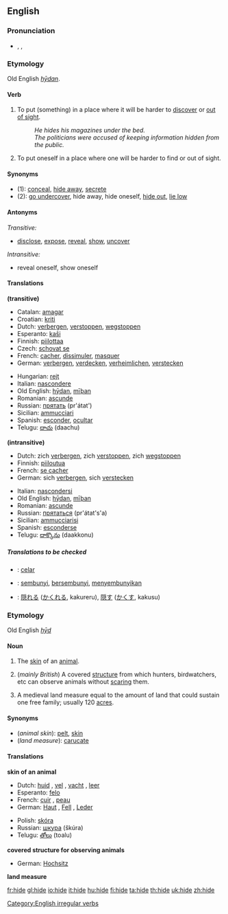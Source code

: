 ==English==

===Pronunciation===
* {{AHD|hīd}}, {{IPA|/haɪd/}}, {{SAMPA|/haId/}}

===Etymology===
Old English ''[[hydan|hȳdan]]''.

====Verb====
[[Category:English irregular verbs]]
{{en-verb|hides|hiding|hid|hidden}}

#{{transitive}} To put (something) in a place where it will be harder to [[discover]] or [[out of sight]].
#:''He hides his magazines under the bed.''
#:''The politicians were accused of keeping information hidden from the public.''
#{{intransitive}} To put oneself in a place where one will be harder to find or out of sight.

====Synonyms====
*(1): [[conceal]], [[hide away]], [[secrete]]
*(2): [[go undercover]], hide away, hide oneself, [[hide out]], [[lie low]]

====Antonyms====
''Transitive:''
*[[disclose]], [[expose]], [[reveal]], [[show]], [[uncover]]

''Intransitive:''
*reveal oneself, show oneself

====Translations====
'''(transitive)'''
{{top}}
*Catalan: [[amagar]]
*Croatian: [[kriti]]
*Dutch: [[verbergen]], [[verstoppen]], [[wegstoppen]]
*Esperanto: [[kaŝi]]
*Finnish: [[piilottaa]]
*Czech: [[schovat se]]
*French: [[cacher]], [[dissimuler]], [[masquer]]
*German: [[verbergen]], [[verdecken]], [[verheimlichen]], [[verstecken]]
{{mid}}
*Hungarian: [[rejt]]
*Italian: [[nascondere]]
*Old English: [[hydan|hȳdan]], [[miþan|mīþan]]
*Romanian: [[ascunde]]
*Russian: [[прятать]] (pr'átat')
*Sicilian: [[ammucciari]]
*Spanish: [[esconder]], [[ocultar]]
*Telugu: [[దాచు]] (daachu)
{{bottom}}

'''(intransitive)'''
{{top}}
*Dutch: zich [[verbergen]], zich [[verstoppen]], zich [[wegstoppen]]
*Finnish: [[piiloutua]]
*French: [[se cacher]]
*German: sich [[verbergen]], sich [[verstecken]]
{{mid}}
*Italian: [[nascondersi]]
*Old English: [[hydan|hȳdan]], [[miþan|mīþan]]
*Romanian: [[ascunde]]
*Russian: [[прятаться]] (pr'átat's'a)
*Sicilian: [[ammucciarisi]]
*Spanish: [[esconderse]]
*Telugu: [[దాక్కొను]] (daakkonu)
{{bottom}}

=====Translations to be checked=====
<!--Remove this section once all of the translations below have been moved into the tables above.-->
{{checktrans}}

*{{ttbc|Ido}}: [[celar]]
*{{ttbc|Indonesian}}: [[sembunyi]], [[sembunyi|bersembunyi]], [[sembunyi|menyembunyikan]]
*{{ttbc|Japanese}}: [[隠れる]] ([[かくれる]], kakureru), [[隠す]] ([[かくす]], kakusu)

===Etymology===
Old English ''[[hyd|hȳd]]''

====Noun====
{{en-noun}}

#{{countable}} The [[skin]] of an [[animal]].
#{{countable}} (''mainly British'') A covered [[structure]] from which hunters, birdwatchers, etc can observe animals without [[scare|scaring]] them.
# A medieval land measure equal to the amount of land that could sustain one free family; usually 120 [[acre]]s.

====Synonyms====
*(''animal skin''): [[pelt]], [[skin]]
*(''land measure''): [[carucate]]

====Translations====
'''skin of an animal'''
{{top}}
*Dutch: [[huid]] {{f}}, [[vel]] {{n}}, [[vacht]] {{f}}, [[leer]] {{n}}
*Esperanto: [[felo]]
*French: [[cuir]] {{m}}, [[peau]] {{f}}
*German: [[Haut]] {{f}}, [[Fell]] {{n}}, [[Leder]] {{n}}
{{mid}}
*Polish: [[skóra]] {{f}}
*Russian: [[шкура]] (škúra) {{f}}
*Telugu: [[తోలు]] (toalu)
{{bottom}}

'''covered structure for observing animals'''
{{top}}
*German: [[Hochsitz]] {{m}}
{{mid}}
{{bottom}}

'''land measure'''
{{top}}
{{mid}}
{{bottom}}

[[fr:hide]]
[[gl:hide]]
[[io:hide]]
[[it:hide]]
[[hu:hide]]
[[fi:hide]]
[[ta:hide]]
[[th:hide]]
[[uk:hide]]
[[zh:hide]]